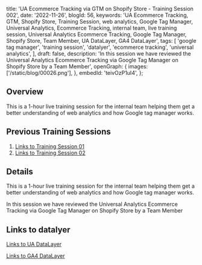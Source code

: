   title: 'UA Ecommerce Tracking via GTM on Shopify Store - Training Session 002',
  date: '2022-11-26',
  blogId: 56,
  keywords:
    'UA Ecommerce Tracking, GTM, Shopify Store, Training Session, web analytics, Google Tag Manager, Universal Analytics, Ecommerce Tracking, internal team, live training session, Universal Analytics Ecommerce Tracking, Google Tag Manager, Shopify Store, Team Member, UA DataLayer, GA4 DataLayer',
  tags: [
    'google tag manager',
    'training session',
    'datalyer',
    'ecommerce tracking',
    'universal analytics',
  ],
  draft: false,
  description:
    'In this session we have reviewed the Universal Analytics Ecommerce Tracking via Google Tag Manager on Shopify Store by a Team Member',
  openGraph: {
    images: ['/static/blog/00026.png'],
  },
  embedId: 'teivOzP1uI4',
};

## Overview

This is a 1-hour live training session for the internal team helping them get a better understanding of web analytics and how Google tag manager works.

## Previous Training Sessions

1. [Links to Training Session 01](https://trackingacademy.com/blog/google-tag-manager/training-session-001)
2. [Links to Training Session 02](https://trackingacademy.com/blog/google-tag-manager/training-session-002)

## Details

This is a 1-hour live training session for the internal team helping them get a better understanding of web analytics and how Google tag manager works.

In this session we have reviewed the Universal Analytics Ecommerce Tracking via Google Tag Manager on Shopify Store by a Team Member

## Links to datalyer

[Links to UA DataLayer](https://developers.google.com/analytics/devguides/collection/ua/gtm/enhanced-ecommerce)

[Links to GA4 DataLayer](https://developers.google.com/analytics/devguides/collection/ga4/ecommerce?client_type=gtm)
